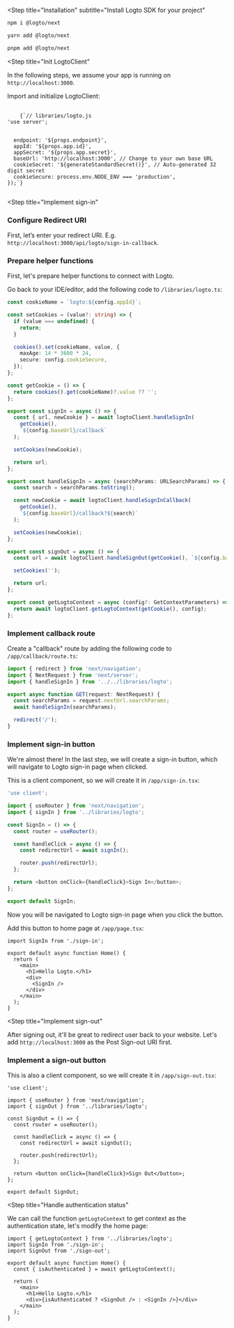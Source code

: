 
<Steps>

<Step
  title="Installation"
  subtitle="Install Logto SDK for your project"
>
<Tabs>
<TabItem value="npm" label="npm">

```bash
npm i @logto/next
```

</TabItem>
<TabItem value="yarn" label="Yarn">

```bash
yarn add @logto/next
```

</TabItem>
<TabItem value="pnpm" label="pnpm">

```bash
pnpm add @logto/next
```

</TabItem>
</Tabs>
</Step>

<Step
  title="Init LogtoClient"
>

<InlineNotification>
  In the following steps, we assume your app is running on <code>http://localhost:3000</code>.
</InlineNotification>

Import and initialize LogtoClient:

<pre>
  <code className="language-ts">
    {`// libraries/logto.js
'use server';


  endpoint: '${props.endpoint}',
  appId: '${props.app.id}',
  appSecret: '${props.app.secret}',
  baseUrl: 'http://localhost:3000', // Change to your own base URL
  cookieSecret: '${generateStandardSecret()}', // Auto-generated 32 digit secret
  cookieSecure: process.env.NODE_ENV === 'production',
});`}
  </code>
</pre>

</Step>

<Step
  title="Implement sign-in"
>

### Configure Redirect URI

First, let’s enter your redirect URI. E.g. `http://localhost:3000/api/logto/sign-in-callback`.

<UriInputField name="redirectUris" />

### Prepare helper functions

First, let's prepare helper functions to connect with Logto.

Go back to your IDE/editor, add the following code to `/libraries/logto.ts`:

```ts
const cookieName = `logto:${config.appId}`;

const setCookies = (value?: string) => {
  if (value === undefined) {
    return;
  }

  cookies().set(cookieName, value, {
    maxAge: 14 * 3600 * 24,
    secure: config.cookieSecure,
  });
};

const getCookie = () => {
  return cookies().get(cookieName)?.value ?? '';
};

export const signIn = async () => {
  const { url, newCookie } = await logtoClient.handleSignIn(
    getCookie(),
    `${config.baseUrl}/callback`
  );

  setCookies(newCookie);

  return url;
};

export const handleSignIn = async (searchParams: URLSearchParams) => {
  const search = searchParams.toString();

  const newCookie = await logtoClient.handleSignInCallback(
    getCookie(),
    `${config.baseUrl}/callback?${search}`
  );

  setCookies(newCookie);
};

export const signOut = async () => {
  const url = await logtoClient.handleSignOut(getCookie(), `${config.baseUrl}/callback`);

  setCookies('');

  return url;
};

export const getLogtoContext = async (config?: GetContextParameters) => {
  return await logtoClient.getLogtoContext(getCookie(), config);
};
```
### Implement callback route

Create a "callback" route by adding the following code to `/app/callback/route.ts`:

```ts
import { redirect } from 'next/navigation';
import { NextRequest } from 'next/server';
import { handleSignIn } from '../../libraries/logto';

export async function GET(request: NextRequest) {
  const searchParams = request.nextUrl.searchParams;
  await handleSignIn(searchParams);

  redirect('/');
}
```

### Implement sign-in button

We're almost there! In the last step, we will create a sign-in button, which will navigate to Logto sign-in page when clicked.

This is a client component, so we will create it in `/app/sign-in.tsx`:

```ts
'use client';

import { useRouter } from 'next/navigation';
import { signIn } from '../libraries/logto';

const SignIn = () => {
  const router = useRouter();

  const handleClick = async () => {
    const redirectUrl = await signIn();

    router.push(redirectUrl);
  };

  return <button onClick={handleClick}>Sign In</button>;
};

export default SignIn;
```

Now you will be navigated to Logto sign-in page when you click the button.

Add this button to home page at `/app/page.tsx`:

```tsx
import SignIn from './sign-in';

export default async function Home() {
  return (
    <main>
      <h1>Hello Logto.</h1>
      <div>
        <SignIn />
      </div>
    </main>
  );
}
```

</Step>

<Step
  title="Implement sign-out"
>

After signing out, it'll be great to redirect user back to your website. Let's add `http://localhost:3000` as the Post Sign-out URI first.

<UriInputField name="postLogoutRedirectUris" />

### Implement a sign-out button

This is also a client component, so we will create it in `/app/sign-out.tsx`:

```tsx
'use client';

import { useRouter } from 'next/navigation';
import { signOut } from '../libraries/logto';

const SignOut = () => {
  const router = useRouter();

  const handleClick = async () => {
    const redirectUrl = await signOut();

    router.push(redirectUrl);
  };

  return <button onClick={handleClick}>Sign Out</button>;
};

export default SignOut;
```

</Step>

<Step
  title="Handle authentication status"
>

We can call the function `getLogtoContext` to get context as the authentication state, let's modify the home page:

```tsx
import { getLogtoContext } from '../libraries/logto';
import SignIn from './sign-in';
import SignOut from './sign-out';

export default async function Home() {
  const { isAuthenticated } = await getLogtoContext();

  return (
    <main>
      <h1>Hello Logto.</h1>
      <div>{isAuthenticated ? <SignOut /> : <SignIn />}</div>
    </main>
  );
}
```

</Step>

</Steps>
